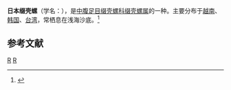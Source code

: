 {{Speciesbox
| taxon = Xenophora japonica
| binomial_authority = Kuroda et Habe, 1971
| image = Xenophora japonica (Japanese carrier snail) 2 (24734395475).jpg
}}
'''日本缀壳螺'''（学名：''{{lang|la|Xenophora japonica}}''），是[[中腹足目|中腹足目]][[缀壳螺科|缀壳螺科]][[缀壳螺属|缀壳螺属]]的一种。主要分布于[[越南|越南]]、[[韩国|韩国]]、[[台湾|台湾]]，常栖息在浅海沙底。<ref>{{cite web|url=http://shell.sinica.edu.tw/chinese/shellbase_detail.php?science_no=3300|title=国际贝库：日本缀壳螺|publisher=台湾贝类资料库|accessdate=2009-08-11|archive-date=2016-03-04|archive-url=https://web.archive.org/web/20160304202309/http://shell.sinica.edu.tw/chinese/shellbase_detail.php?science_no=3300|dead-url=no}}</ref>

== 参考文献 ==
{{reflist}}
{{Taxonbar|from=Q8043681}}

[[Category:缀壳螺属|R]]
[[Category:_1971年描述的动物|R]]